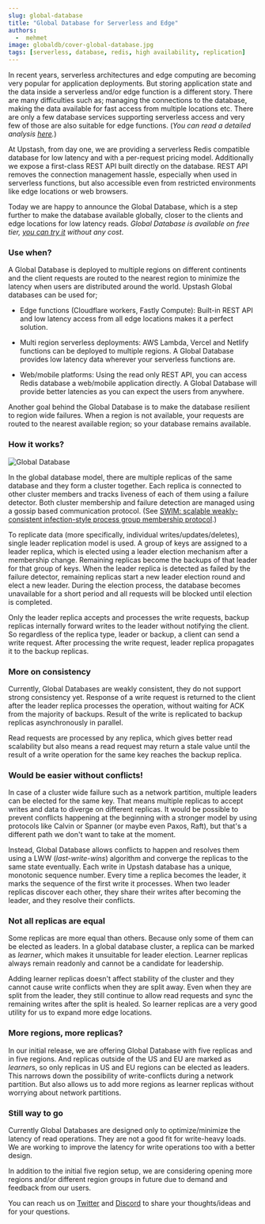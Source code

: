 ```yaml
---
slug: global-database
title: "Global Database for Serverless and Edge"
authors:
  -  mehmet
image: globaldb/cover-global-database.jpg
tags: [serverless, database, redis, high availability, replication]
---
```


In recent years, serverless architectures and edge computing are becoming very popular for application deployments. But storing application state
and the data inside a serverless and/or edge function is a different story. There are many difficulties such as;
managing the connections to the database, making the data available for fast access from multiple locations etc.
There are only a few database services supporting serverless access and very few of those are also suitable for edge functions.
(_You can read a detailed analysis [here](https://blog.upstash.com/best-database-for-serverless)._)

At Upstash, from day one, we are providing a serverless Redis compatible database for low latency and with a per-request pricing model.
Additionally we expose a first-class REST API built directly on the database. REST API removes the connection management hassle,
especially when used in serverless functions, but also accessible even from restricted environments like edge locations or web browsers.

Today we are happy to announce the Global Database, which is a step further to make the database available globally, closer to the clients
and edge locations for low latency reads. _Global Database is available on free tier, [you can try it](https://console.upstash.com/) without any cost_.

### Use when?

A Global Database is deployed to multiple regions on different continents and the client requests are routed to the nearest region
to minimize the latency when users are distributed around the world. Upstash Global databases can be used for;

- Edge functions (Cloudflare workers, Fastly Compute): Built-in REST API and low latency access from all edge locations makes it a perfect solution.

- Multi region serverless deployments: AWS Lambda, Vercel and Netlify functions can be deployed to multiple regions. A Global Database provides low latency data wherever your serverless functions are.

- Web/mobile platforms: Using the read only REST API, you can access Redis database a web/mobile application directly. A Global Database will provide better latencies as you can expect the users from anywhere.

Another goal behind the Global Database is to make the database resilient to region wide failures. When a region is not available,
your requests are routed to the nearest available region; so your database remains available.

### How it works?

![Global Database](/blog/globaldb/map.png "Global Database")

In the global database model, there are multiple replicas of the same database and they form a cluster together. Each replica is connected to other cluster members
and tracks liveness of each of them using a failure detector. Both cluster membership and failure detection are managed using a gossip based communication protocol.
(See [SWIM: scalable weakly-consistent infection-style process group membership protocol](https://ieeexplore.ieee.org/document/1028914).)

To replicate data (more specifically, individual writes/updates/deletes), single leader replication model is used. A group of keys are assigned to a leader
replica, which is elected using a leader election mechanism after a membership change. Remaining replicas become the backups of that leader for that group of keys.
When the leader replica is detected as failed by the failure detector, remaining replicas start a new leader election round and elect a new leader.
During the election process, the database becomes unavailable for a short period and all requests will be blocked until election is completed.

Only the leader replica accepts and processes the write requests, backup replicas internally forward writes to the leader without notifying the client.
So regardless of the replica type, leader or backup, a client can send a write request. After processing the write request, leader replica propagates it to the backup replicas.

### More on consistency

Currently, Global Databases are weakly consistent, they do not support strong consistency yet. Response of a write request is returned to the client
after the leader replica processes the operation, without waiting for ACK from the majority of backups. Result of the write is replicated to backup replicas
asynchronously in parallel.

Read requests are processed by any replica, which gives better read scalability but also means a read request may return a stale value
until the result of a write operation for the same key reaches the backup replica.

### Would be easier without conflicts!

In case of a cluster wide failure such as a network partition, multiple leaders can be elected for the same key. That means multiple replicas
to accept writes and data to diverge on different replicas. It would be possible to prevent conflicts happening at the beginning with a stronger model
by using protocols like Calvin or Spanner (or maybe even Paxos, Raft), but that's a different path we don't want to take at the moment.

Instead, Global Database allows conflicts to happen and resolves them using a LWW (_last-write-wins_) algorithm and converge the replicas to the same state eventually.
Each write in Upstash database has a unique, monotonic sequence number. Every time a replica becomes the leader, it marks the sequence of the first write
it processes. When two leader replicas discover each other, they share their writes after becoming the leader, and they resolve their conflicts.

### Not all replicas are equal

Some replicas are more equal than others. Because only some of them can be elected as leaders. In a global database cluster, a replica can be
marked as _learner_, which makes it unsuitable for leader election. Learner replicas always remain readonly and cannot be a candidate for leadership.

Adding learner replicas doesn't affect stability of the cluster and they cannot cause write conflicts when they are split away. Even when
they are split from the leader, they still continue to allow read requests and sync the remaining writes after the split is healed. So learner replicas
are a very good utility for us to expand more edge locations.

### More regions, more replicas?

In our initial release, we are offering Global Database with five replicas and in five regions. And replicas outside of the US and EU are marked as *learner*s,
so only replicas in US and EU regions can be elected as leaders. This narrows down the possibility of write-conflicts during a network partition.
But also allows us to add more regions as learner replicas without worrying about network partitions.

### Still way to go

Currently Global Databases are designed only to optimize/minimize the latency of read operations. They are not a good fit for write-heavy loads.
We are working to improve the latency for write operations too with a better design.

In addition to the initial five region setup, we are considering opening more regions and/or different region groups in future due to demand and feedback from our users.

You can reach us on [Twitter](https://twitter.com/upstash) and [Discord](https://upstash.com/discord) to share your thoughts/ideas and for your questions.

